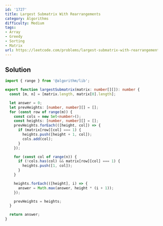 ```yaml
---
id: '1727'
title: Largest Submatrix With Rearrangements
category: Algorithms
difficulty: Medium
tags:
- Array
- Greedy
- Sorting
- Matrix
url: https://leetcode.com/problems/largest-submatrix-with-rearrangements
---
```


## Solution

```typescript filename="solution.ts" copy
import { range } from '@algorithm/lib';

export function largestSubmatrix(matrix: number[][]): number {
  const [m, n] = [matrix.length, matrix[0].length];

  let answer = 0;
  let prevHeights: [number, number][] = [];
  for (const row of range(m)) {
    const cols = new Set<number>();
    const heights: [number, number][] = [];
    prevHeights.forEach(([height, col]) => {
      if (matrix[row][col] === 1) {
        heights.push([height + 1, col]);
        cols.add(col);
      }
    });

    for (const col of range(n)) {
      if (!cols.has(col) && matrix[row][col] === 1) {
        heights.push([1, col]);
      }
    }

    heights.forEach(([height], i) => {
      answer = Math.max(answer, height * (i + 1));
    });

    prevHeights = heights;
  }

  return answer;
}
```

